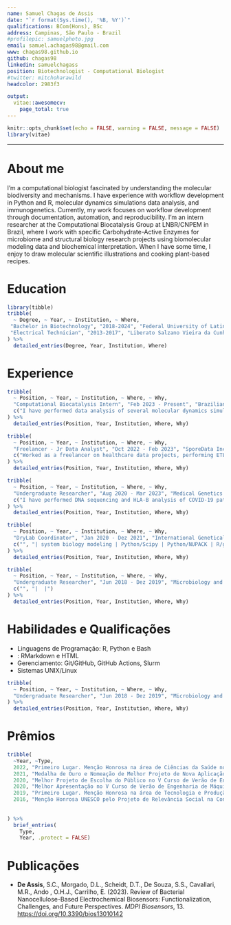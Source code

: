 ```yaml
---
name: Samuel Chagas de Assis
date: "`r format(Sys.time(), '%B, %Y')`"
qualifications: BCom(Hons), BSc
address: Campinas, São Paulo - Brazil
#profilepic: samuelphoto.jpg
email: samuel.achagas98@gmail.com
www: chagas98.github.io
github: chagas98
linkedin: samuelchagass
position: Biotechnologist - Computational Biologist
#twitter: mitchoharawild
headcolor: 2983f3

output: 
  vitae::awesomecv:
    page_total: true
---
```


```r
knitr::opts_chunk$set(echo = FALSE, warning = FALSE, message = FALSE)
library(vitae)
```

---

# About me
\newcommand\tab[1][1cm]{\hspace*{#1}}
\begingroup
\fontsize{10}{12}\selectfont
\tab[1cm]I'm a computational biologist fascinated by understanding the molecular biodiversity and mechanisms. I have experience with workflow development in Python and R, molecular dynamics simulations data analysis, and immunogenetics. Currently, my work focuses on workflow development through documentation, automation, and reproducibility. I’m an intern researcher at the Computational Biocatalysis Group at LNBR/CNPEM in Brazil, where I work with specific Carbohydrate-Active Enzymes for microbiome and structural biology research projects using biomolecular modeling data and biochemical interpretation. When I have some time, I enjoy to draw molecular scientific illustrations and cooking plant-based recipes. 

\endgroup

# Education

```r
library(tibble)
tribble(
  ~ Degree, ~ Year, ~ Institution, ~ Where,
 "Bachelor in Biotechnology", "2018-2024", "Federal University of Latin-American Integration (UNILA)", "Foz do Iguaçu, Brazil",
 "Electrical Technician", "2013-2017", "Liberato Salzano Vieira da Cunha Foudation", "Novo Hamburgo, Brazil"
) %>% 
  detailed_entries(Degree, Year, Institution, Where)
```

# Experience

```r
tribble(
  ~ Position, ~ Year, ~ Institution, ~ Where, ~ Why,
  "Computational Biocatalysis Intern", "Feb 2023 - Present", "Brazilian Center for Research in Energy and Materials (CNPEM)", "Campinas, São Paulo",
  c("I have performed data analysis of several molecular dynamics simulations, primarily using Python and Shell scripting compatible with SLURM HPC environment. The main goal are new insights about molecular mechanisms from new Carbohydrate-Active enzyme families.", "| Gromacs | SLURM/HPC | Python/MDAnalysis | Python/Autodock Vina | Conda/Bioconda | Pymol/VMD |")
) %>% 
  detailed_entries(Position, Year, Institution, Where, Why)
```

```r
tribble(
  ~ Position, ~ Year, ~ Institution, ~ Where, ~ Why,
  "Freelancer - Jr Data Analyst", "Oct 2022 - Feb 2023", "SporeData Inc.", "Remote",
  c("Worked as a freelancer on healthcare data projects, performing ETL, cohort generation, data visualization, clinical study reports, and statistical analyses.", "| R/Tidyverse | RStats | RMarkdown | Cloud/N3C |")
) %>% 
  detailed_entries(Position, Year, Institution, Where, Why)
```

```r
tribble(
  ~ Position, ~ Year, ~ Institution, ~ Where, ~ Why,
  "Undergraduate Researcher", "Aug 2020 - Mar 2023", "Medical Genetics Lab - UNILA", "Foz do Iguaçu, Paraná",
  c("I have performed DNA sequencing and HLA-B analysis of COVID-19 patients, gathering clinical and genomic data, along with HLA-epitopes binding affinities from computational predictions, to study the mutational landscape of SARS-CoV-2 variants in Foz do Iguaçu. I worked in a Nextflow pipeline to collect, transform and visualize missense mutations affecting HLA-apitopes.", "| Missense mutation analyses | GISAID | Nextflow | Bash | Python | R | Sanger Sequencing/Wet Lab | netMHCpan4.1 |")
) %>% 
  detailed_entries(Position, Year, Institution, Where, Why)
```

```r
tribble(
  ~ Position, ~ Year, ~ Institution, ~ Where, ~ Why,
  "DryLab Coordinator", "Jan 2020 - Dez 2021", "International Genetically Engineered Machine Competition (iGEM)", "Foz do Iguaçu, Paraná",
  c("", "| system biology modeling | Python/Scipy | Python/NUPACK | R/ggplot2 | ODEs/Modeling |")
) %>% 
  detailed_entries(Position, Year, Institution, Where, Why)
```

```r
tribble(
  ~ Position, ~ Year, ~ Institution, ~ Where, ~ Why,
  "Undergraduate Researcher", "Jun 2018 - Dez 2019", "Microbiology and Biochemical Lab - UNILA", "Foz do Iguaçu, Paraná",
  c("", "|  |")
) %>% 
  detailed_entries(Position, Year, Institution, Where, Why)
```

# Habilidades e Qualificações

\begingroup
\fontsize{10}{12}\selectfont

* Linguagens de Programação: R, Python e Bash
* \textit{Markup}: RMarkdown e HTML
* Gerenciamento: Git/GitHub, GitHub Actions, Slurm
* Sistemas UNIX/Linux


\endgroup


```r
tribble(
  ~ Position, ~ Year, ~ Institution, ~ Where, ~ Why,
  "Undergraduate Researcher", "Jun 2018 - Dez 2019", "Microbiology and Biochemical Lab - UNILA", "Foz do Iguaçu, Paraná", c()
) %>% 
  detailed_entries(Position, Year, Institution, Where, Why)
```

# Prêmios

```r
tribble(
  ~Year, ~Type,
  2022, "Primeiro Lugar. Menção Honrosa na área de Ciências da Saúde no XI EICTI - UNILA",
  2021, "Medalha de Ouro e Nomeação de Melhor Projeto de Nova Aplicação e Práticas Humanas na \\textit{International Genetically Engineering Machine Competition} (iGEM)",
  2020, "Melhor Projeto de Escolha do Público no V Curso de Verão de Engenharia de Máquinas Biológicas - UFMG",
  2020, "Melhor Apresentação no V Curso de Verão de Engenharia de Máquinas Biológicas - UFMG",
  2019, "Primeiro Lugar. Menção Honrosa na área de Tecnologia e Produção no VII SEUNI - UNILA",
  2016, "Menção Honrosa UNESCO pelo Projeto de Relevância Social na Conferência Internacional de Ciência e Tecnologia de Nível Médio - MOSTRATEC/UNESCO",
  
  
) %>% 
  brief_entries(
    Type,
    Year, .protect = FALSE)
```

# Publicações

\begingroup
\fontsize{10}{12}\selectfont

* **De Assis**, S.C., Morgado, D.L., Scheidt, D.T., De Souza, S.S., Cavallari, M.R., Ando , O.H.J., Carrilho, E. (2023). Review of Bacterial Nanocellulose-Based Electrochemical Biosensors: Functionalization, Challenges, and Future Perspectives. *MDPI Biosensors*, 13. [https://doi.org/10.3390/bios13010142](https://doi.org/10.3390/bios13010142)


\endgroup

